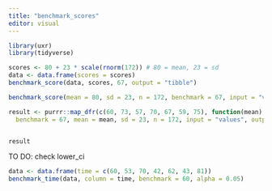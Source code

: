 ```yaml
---
title: "benchmark_scores"
editor: visual
---
```


```r
library(uxr)
library(tidyverse)
```

```r
scores <- 80 + 23 * scale(rnorm(172)) # 80 = mean, 23 = sd
data <- data.frame(scores = scores)
benchmark_score(data, scores, 67, output = "tibble")
```

```r
benchmark_score(mean = 80, sd = 23, n = 172, benchmark = 67, input = "values", output = "tibble")
```

```r
result <- purrr::map_dfr(c(60, 73, 57, 70, 67, 59, 75), function(mean) benchmark_score(
  benchmark = 67, mean = mean, sd = 23, n = 172, input = "values", output = "tibble"))


result
```

TO DO: check lower_ci

```r
data <- data.frame(time = c(60, 53, 70, 42, 62, 43, 81))
benchmark_time(data, column = time, benchmark = 60, alpha = 0.05)

```
